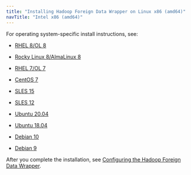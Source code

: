 ```yaml
---
title: "Installing Hadoop Foreign Data Wrapper on Linux x86 (amd64)"
navTitle: "Intel x86 (amd64)"
---
```


For operating system-specific install instructions, see:

  - [RHEL 8/OL 8](01_hadoop_rhel8_x86)

  - [Rocky Linux 8/AlmaLinux 8](02_hadoop_other_linux8_x86)
  - [RHEL 7/OL 7](03_hadoop_rhel7_x86)
  - [CentOS 7](04_hadoop_centos7_x86)
  - [SLES 15](05_hadoop_sles15_x86)
  - [SLES 12](07_hadoop_sles12_x86)
  - [Ubuntu 20.04](09_hadoop__ubuntu20_x86)
  - [Ubuntu 18.04](09a_hadoop__ubuntu18_x86)
  - [Debian 10](09b_hadoop__deb10_x86)
  - [Debian 9](11_hadoop__deb9_x86)

After you complete the installation, see [Configuring the Hadoop Foreign Data Wrapper](../../08_configuring_the_hadoop_data_adapter).
